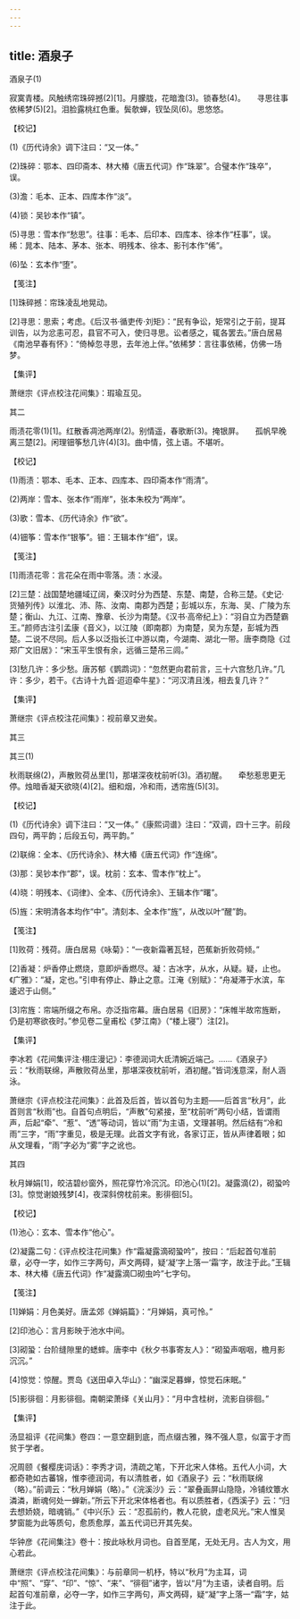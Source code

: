 ```yaml
---
---
---
```

title: 酒泉子
---



酒泉子(1)


寂寞青楼。风触绣帘珠碎撼(2)[1]。月朦胧，花暗澹(3)。锁春愁(4)。　　寻思往事依稀梦(5)[2]。泪脸露桃红色重。鬓欹蝉，钗坠凤(6)。思悠悠。





【校记】


(1)《历代诗余》调下注曰：“又一体。”

(2)珠碎：鄂本、四印斋本、林大椿《唐五代词》作“珠翠”。合璧本作“珠卒”，误。

(3)澹：毛本、正本、四库本作“淡”。

(4)锁：吴钞本作“镇”。

(5)寻思：雪本作“愁思”。往事：毛本、后印本、四库本、徐本作“枉事”，误。稀：晁本、陆本、茅本、张本、明残本、徐本、影刊本作“俙”。

(6)坠：玄本作“堕”。





【笺注】


[1]珠碎撼：帘珠凌乱地晃动。

[2]寻思：思索；考虑。《后汉书·循吏传·刘矩》：“民有争讼，矩常引之于前，提耳训告，以为忿恚可忍，县官不可入，使归寻思。讼者感之，辄各罢去。”唐白居易《南池早春有怀》：“倚棹忽寻思，去年池上伴。”依稀梦：言往事依稀，仿佛一场梦。





【集评】


萧继宗《评点校注花间集》：瑕瑜互见。





其二


雨渍花零(1)[1]。红散香凋池两岸(2)。别情遥，春歌断(3)。掩银屏。　　孤帆早晚离三楚[2]。闲理钿筝愁几许(4)[3]。曲中情，弦上语。不堪听。





【校记】


(1)雨渍：鄂本、毛本、正本、四库本、四印斋本作“雨清”。

(2)两岸：雪本、张本作“雨岸”，张本朱校为“两岸”。

(3)歌：雪本、《历代诗余》作“欲”。

(4)钿筝：雪本作“银筝”。钿：王辑本作“细”，误。





【笺注】


[1]雨渍花零：言花朵在雨中零落。渍：水浸。

[2]三楚：战国楚地疆域辽阔，秦汉时分为西楚、东楚、南楚，合称三楚。《史记·货殖列传》以淮北、沛、陈、汝南、南郡为西楚；彭城以东，东海、吴、广陵为东楚；衡山、九江、江南、豫章、长沙为南楚。《汉书·高帝纪上》：“羽自立为西楚霸王。”颜师古注引孟康《音义》，以江陵（即南郡）为南楚，吴为东楚，彭城为西楚。二说不尽同。后人多以泛指长江中游以南，今湖南、湖北一带。唐李商隐《过郑广文旧居》：“宋玉平生恨有余，远循三楚吊三闾。”

[3]愁几许：多少愁。唐苏郁《鹦鹉词》：“忽然更向君前言，三十六宫愁几许。”几许：多少，若干。《古诗十九首·迢迢牵牛星》：“河汉清且浅，相去复几许？”





【集评】


萧继宗《评点校注花间集》：视前章又逊矣。





其三

其三(1)


秋雨联绵(2)，声散败荷丛里[1]，那堪深夜枕前听(3)。酒初醒。　　牵愁惹思更无停。烛暗香凝天欲晓(4)[2]。细和烟，冷和雨，透帘旌(5)[3]。





【校记】


(1)《历代诗余》调下注曰：“又一体。”《康熙词谱》注曰：“双调，四十三字。前段四句，两平韵；后段五句，两平韵。”

(2)联绵：全本、《历代诗余》、林大椿《唐五代词》作“连绵”。

(3)那：吴钞本作“郡”，误。枕前：玄本、雪本作“枕上”。

(4)晓：明残本、《词律》、全本、《历代诗余》、王辑本作“曙”。

(5)旌：宋明清各本均作“中”。清刻本、全本作“旌”，从改以叶“醒”韵。





【笺注】


[1]败荷：残荷。唐白居易《咏菊》：“一夜新霜著瓦轻，芭蕉新折败荷倾。”

[2]香凝：炉香停止燃烧，意即炉香燃尽。凝：古冰字，从水，从疑。疑，止也。《广雅》：“凝，定也。”引申有停止、静止之意。江淹《别赋》：“舟凝滞于水滨，车逶迟于山侧。”

[3]帘旌：帘端所缀之布帛。亦泛指帘幕。唐白居易《旧房》：“床帷半故帘旌断，仍是初寒欲夜时。”参见卷二皇甫松《梦江南》（“楼上寝”）注[2]。





【集评】


李冰若《花间集评注·栩庄漫记》：李德润词大氐清婉近端己。……《酒泉子》云：“秋雨联绵，声散败荷丛里，那堪深夜枕前听，酒初醒。”皆词浅意深，耐人涵泳。

萧继宗《评点校注花间集》：此首及后首，皆以首句为主题——后首言“秋月”，此首则言“秋雨”也。自首句点明后，“声散”句紧接，至“枕前听”两句小结，皆谓雨声，后起“牵”、“惹”、“透”等动词，皆以“雨”为主语，文理甚明。然后结有“冷和雨”三字，“雨”字重见，极是无理。此首文字有讹，各家订正，皆从声律着眼；如从文理看，“雨”字必为“雾”字之讹也。





其四


秋月婵娟[1]，皎洁碧纱窗外，照花穿竹冷沉沉。印池心(1)[2]。凝露滴(2)，砌蛩吟[3]。惊觉谢娘残梦[4]，夜深斜傍枕前来。影徘徊[5]。





【校记】


(1)池心：玄本、雪本作“他心”。

(2)凝露二句：《评点校注花间集》作“霜凝露滴砌蛩吟”，按曰：“后起首句准前章，必夺一字，如作三字两句，声文两碍，疑‘凝’字上落一‘霜’字，故注于此。”王辑本、林大椿《唐五代词》作“凝露滴□砌虫吟”七字句。





【笺注】


[1]婵娟：月色美好。唐孟郊《婵娟篇》：“月婵娟，真可怜。”

[2]印池心：言月影映于池水中间。

[3]砌蛩：台阶缝隙里的蟋蟀。唐李中《秋夕书事寄友人》：“砌蛩声咽咽，檐月影沉沉。”

[4]惊觉：惊醒。贾岛《送田卓入华山》：“幽深足暮蝉，惊觉石床眠。”

[5]影徘徊：月影徘徊。南朝梁萧绎《关山月》：“月中含桂树，流影自徘徊。”





【集评】


汤显祖评《花间集》卷四：一意空翻到底，而点缀古雅，殊不强人意，似富于才而贫于学者。

况周颐《餐樱庑词话》：李秀才词，清疏之笔，下开北宋人体格。五代人小词，大都奇艳如古蕃锦，惟李德润词，有以清胜者，如《酒泉子》云：“秋雨联绵（略）。”前调云：“秋月婵娟（略）。”《浣溪沙》云：“翠叠画屏山隐隐，冷铺纹簟水潾潾，断魂何处一蝉新。”所云下开北宋体格者也。有以质胜者，《西溪子》云：“归去想娇娆，暗魂销。”《中兴乐》云：“忍孤前约，教人花貌，虚老风光。”宋人惟吴梦窗能为此等质句，愈质愈厚，盖五代词已开其先矣。

华钟彦《花间集注》卷十：按此咏秋月词也。自首至尾，无处无月。古人为文，用心若此。

萧继宗《评点校注花间集》：与前章同一机杼，特以“秋月”为主耳，词中“照”、“穿”、“印”、“惊”、“来”、“徘徊”诸字，皆以“月”为主语，读者自明。后起首句准前章，必夺一字，如作三字两句，声文两碍，疑“凝”字上落一“霜”字，姑注于此。